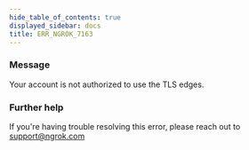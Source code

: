 ```yaml
---
hide_table_of_contents: true
displayed_sidebar: docs
title: ERR_NGROK_7163
---
```


### Message

Your account is not authorized to use the TLS edges.

<ErrorDetails />

### Further help

If you're having trouble resolving this error, please reach out to [support@ngrok.com](mailto:support@ngrok.com?subject=Help%20with%20ERR_NGROK_7163)
